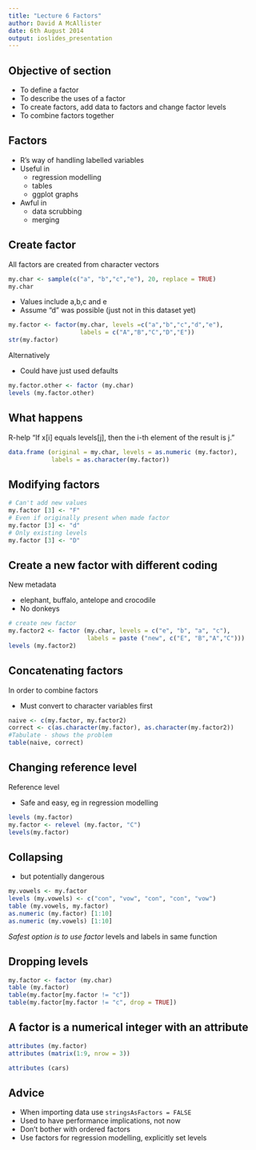 ```yaml
---
title: "Lecture 6 Factors"
author: David A McAllister
date: 6th August 2014
output: ioslides_presentation
---
```


## Objective of section
* To define a factor
* To describe the uses of a factor
* To create factors, add data to factors and change factor levels
* To combine factors together

## Factors

* R's way of handling labelled variables
* Useful in
    * regression modelling
    * tables
    * ggplot graphs
* Awful in
    * data scrubbing
    * merging

## Create factor
All factors are created from character vectors
```r
my.char <- sample(c("a", "b","c","e"), 20, replace = TRUE)
my.char
```
* Values include a,b,c and e
* Assume "d" was possible (just not in this dataset yet)
```r
my.factor <- factor(my.char, levels =c("a","b","c","d","e"), 
                    labels = c("A","B","C","D","E"))
str(my.factor)
```
Alternatively

* Could have just used defaults
```r
my.factor.other <- factor (my.char)
levels (my.factor.other)
```

## What happens
R-help "If x[i] equals levels[j], then the i-th element of the result is j."

```r
data.frame (original = my.char, levels = as.numeric (my.factor), 
            labels = as.character(my.factor))
```

## Modifying factors


```r
# Can't add new values
my.factor [3] <- "F" 
# Even if originally present when made factor
my.factor [3] <- "d"
# Only existing levels
my.factor [3] <- "D"
```

## Create a new factor with different coding
New metadata

* elephant, buffalo, antelope and crocodile
* No donkeys
```r
# create new factor
my.factor2 <- factor (my.char, levels = c("e", "b", "a", "c"), 
                      labels = paste ("new", c("E", "B","A","C")))
levels (my.factor2)
```

## Concatenating factors
In order to combine factors

* Must convert to character variables first

```r
naive <- c(my.factor, my.factor2)
correct <- c(as.character(my.factor), as.character(my.factor2))
#Tabulate - shows the problem
table(naive, correct)
```

## Changing reference level
Reference level

* Safe and easy, eg in regression modelling
```r
levels (my.factor)
my.factor <- relevel (my.factor, "C")
levels(my.factor)
```

## Collapsing

* but potentially dangerous
```r
my.vowels <- my.factor
levels (my.vowels) <- c("con", "vow", "con", "con", "vow")
table (my.vowels, my.factor)
as.numeric (my.factor) [1:10]
as.numeric (my.vowels) [1:10]
```
*Safest option is to use factor* levels and labels in same function

## Dropping levels
```r
my.factor <- factor (my.char)
table (my.factor)
table(my.factor[my.factor != "c"])
table(my.factor[my.factor != "c", drop = TRUE])
```

## A factor is a numerical integer with an attribute

```r
attributes (my.factor)
attributes (matrix(1:9, nrow = 3))

```

```r
attributes (cars)
```

## Advice

* When importing data use `stringsAsFactors = FALSE`
* Used to have performance implications, not now
* Don't bother with ordered factors
* Use factors for regression modelling, explicitly set levels
